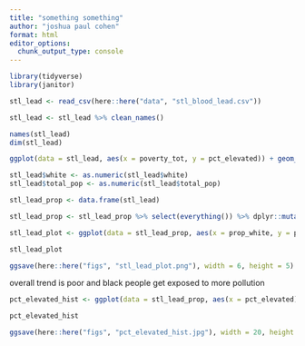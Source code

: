 ```yaml
---
title: "something something"
author: "joshua paul cohen"
format: html
editor_options: 
  chunk_output_type: console
---
```


```r
library(tidyverse)
library(janitor)
```

```r
stl_lead <- read_csv(here::here("data", "stl_blood_lead.csv"))
```

```r
stl_lead <- stl_lead %>% clean_names()
```

```r
names(stl_lead)
dim(stl_lead)
```

```r
ggplot(data = stl_lead, aes(x = poverty_tot, y = pct_elevated)) + geom_point()
```

```r
stl_lead$white <- as.numeric(stl_lead$white)
stl_lead$total_pop <- as.numeric(stl_lead$total_pop)
```


```r
stl_lead_prop <- data.frame(stl_lead)
```

```r
stl_lead_prop <- stl_lead_prop %>% select(everything()) %>% dplyr::mutate(prop_white = (white/total_pop) * 100)
```

```r
stl_lead_plot <- ggplot(data = stl_lead_prop, aes(x = prop_white, y = pct_elevated)) + geom_point(size = 3, alpha = 0.7, aes(color = pct_elevated)) + scale_color_gradient(low = "green", high = "red")
```

```r
stl_lead_plot
```

```r
ggsave(here::here("figs", "stl_lead_plot.png"), width = 6, height = 5)
```

overall trend is poor and black people get exposed to more pollution

```r
pct_elevated_hist <- ggplot(data = stl_lead_prop, aes(x = pct_elevated)) + geom_histogram(show.legend = FALSE, fill = "black", aes(color = "red"))
```

```r
pct_elevated_hist
```


```r
ggsave(here::here("figs", "pct_elevated_hist.jpg"), width = 20, height = 1)
```


